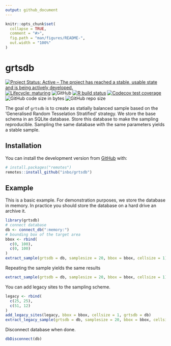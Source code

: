 ```yaml
---
output: github_document
---
```


<!-- README.md is generated from README.Rmd. Please edit that file -->

```r
knitr::opts_chunk$set(
  collapse = TRUE,
  comment = "#>",
  fig.path = "man/figures/README-",
  out.width = "100%"
)
```

# grtsdb

<!-- badges: start -->
[![Project Status: Active – The project has reached a stable, usable state and is being actively developed.](https://www.repostatus.org/badges/latest/active.svg)](https://www.repostatus.org/#active)
[![Lifecycle: maturing](https://img.shields.io/badge/lifecycle-maturing-blue.svg)](https://www.tidyverse.org/lifecycle/#maturing)
![GitHub](https://img.shields.io/github/license/inbo/grtsdb)
[![R build status](https://github.com/inbo/grtsdb/workflows/R-CMD-check/badge.svg)](https://github.com/inbo/grtsdb/actions)
[![Codecov test coverage](https://codecov.io/gh/inbo/grtsdb/branch/master/graph/badge.svg)](https://codecov.io/gh/inbo/grtsdb?branch=master)
![GitHub code size in bytes](https://img.shields.io/github/languages/code-size/inbo/grtsdb.svg)
![GitHub repo size](https://img.shields.io/github/repo-size/inbo/grtsdb.svg)
<!-- badges: end -->

The goal of `grtsdb` is to create as statially balanced sample based on the 'Generalised Random Tesselation Stratified' strategy.
We store the base schema in an SQLite database.
Store this database to make the sampling reproducible.
Sampling the same database with the same parameters yields a stable sample.

## Installation

You can install the development version from [GitHub](https://github.com/) with:

``` r
# install.packages("remotes")
remotes::install_github("inbo/grtsdb")
```

## Example

This is a basic example.
For demonstration purposes, we store the database in memory.
In practice you should store the database on a hard drive an archive it.

```r
library(grtsdb)
# connect database
db <- connect_db(":memory:")
# bounding box of the target area
bbox <- rbind(
  c(0, 100),
  c(0, 100)
)
extract_sample(grtsdb = db, samplesize = 20, bbox = bbox, cellsize = 1)
```
Repeating the sample yields the same results

```r
extract_sample(grtsdb = db, samplesize = 20, bbox = bbox, cellsize = 1)
```

You can add legacy sites to the sampling scheme.

```r
legacy <- rbind(
  c(25, 25),
  c(51, 12)
)
add_legacy_sites(legacy, bbox = bbox, cellsize = 1, grtsdb = db)
extract_legacy_sample(grtsdb = db, samplesize = 20, bbox = bbox, cellsize = 1)
```

Disconnect database when done.

```r
dbDisconnect(db)
```


